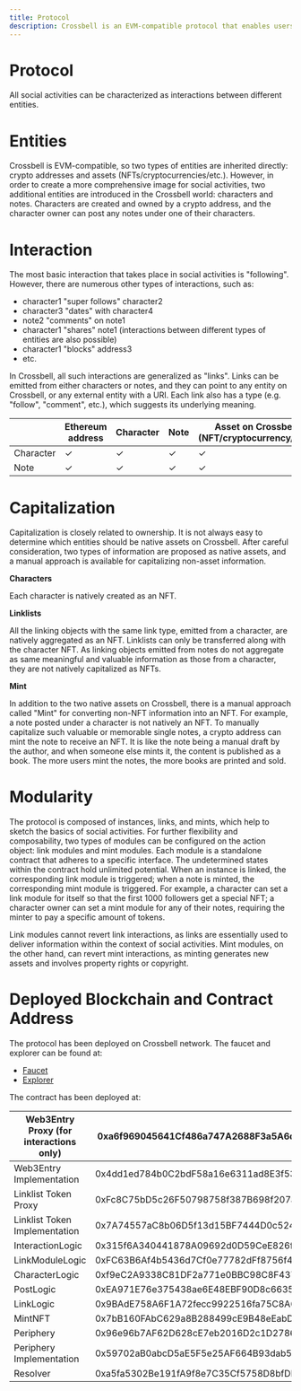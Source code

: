 ```yaml
---
title: Protocol
description: Crossbell is an EVM-compatible protocol that enables users to interact with each other through characters, notes, and native assets (NFTs/cryptocurrencies/etc.), with additional features such as link modules and mint modules to customize interactions.
---
```


# Protocol

All social activities can be characterized as interactions between different entities.

# Entities

Crossbell is EVM-compatible, so two types of entities are inherited directly: crypto addresses and assets (NFTs/cryptocurrencies/etc.). However, in order to create a more comprehensive image for social activities, two additional entities are introduced in the Crossbell world: characters and notes. Characters are created and owned by a crypto address, and the character owner can post any notes under one of their characters.

# Interaction

The most basic interaction that takes place in social activities is "following". However, there are numerous other types of interactions, such as:

-  character1 "super follows" character2
-  character3 "dates" with character4
-  note2 "comments" on note1
-  character1 "shares" note1 (interactions between different types of entities are also possible)
-  character1 "blocks" address3
-  etc.

In Crossbell, all such interactions are generalized as "links". Links can be emitted from either characters or notes, and they can point to any entity on Crossbell, or any external entity with a URI. Each link also has a type (e.g. "follow", "comment", etc.), which suggests its underlying meaning.

|  | Ethereum address | Character | Note | Asset on Crossbell (NFT/cryptocurrency/etc.) | Any URI |
| --- | --- | --- | --- | --- | --- |
| Character | ✓ | ✓ | ✓ | ✓ | ✓ |
| Note | ✓ | ✓ | ✓ | ✓ | ✓ |

# Capitalization

Capitalization is closely related to ownership. It is not always easy to determine which entities should be native assets on Crossbell. After careful consideration, two types of information are proposed as native assets, and a manual approach is available for capitalizing non-asset information.

**Characters**

Each character is natively created as an NFT.

**Linklists**

All the linking objects with the same link type, emitted from a character, are natively aggregated as an NFT. Linklists can only be transferred along with the character NFT. As linking objects emitted from notes do not aggregate as same meaningful and valuable information as those from a character, they are not natively capitalized as NFTs.

**Mint**

In addition to the two native assets on Crossbell, there is a manual approach called "Mint" for converting non-NFT information into an NFT. For example, a note posted under a character is not natively an NFT. To manually capitalize such valuable or memorable single notes, a crypto address can mint the note to receive an NFT. It is like the note being a manual draft by the author, and when someone else mints it, the content is published as a book. The more users mint the notes, the more books are printed and sold.

# Modularity

The protocol is composed of instances, links, and mints, which help to sketch the basics of social activities. For further flexibility and composability, two types of modules can be configured on the action object: link modules and mint modules. Each module is a standalone contract that adheres to a specific interface. The undetermined states within the contract hold unlimited potential. When an instance is linked, the corresponding link module is triggered; when a note is minted, the corresponding mint module is triggered. For example, a character can set a link module for itself so that the first 1000 followers get a special NFT; a character owner can set a mint module for any of their notes, requiring the minter to pay a specific amount of tokens.

Link modules cannot revert link interactions, as links are essentially used to deliver information within the context of social activities. Mint modules, on the other hand, can revert mint interactions, as minting generates new assets and involves property rights or copyright.

# Deployed Blockchain and Contract Address

The protocol has been deployed on Crossbell network. The faucet and explorer can be found at:

-  [Faucet](https://faucet.crossbell.io)
-  [Explorer](https://scan.crossbell.io)

The contract has been deployed at:

| Web3Entry Proxy (for interactions only) | 0xa6f969045641Cf486a747A2688F3a5A6d43cd0D8 |
| --- | --- |
| Web3Entry Implementation | 0x4dd1ed784b0C2bdF58a16e6311ad8E3f533401e8 |
| Linklist Token Proxy | 0xFc8C75bD5c26F50798758f387B698f207a016b6A |
| Linklist Token Implementation | 0x7A74557aC8b06D5f13d15BF7444D0c524eB820D0 |
| InteractionLogic | 0x315f6A340441878A09692d0D59CeE826ff57CDBb |
| LinkModuleLogic | 0xFC63B6Af4b5436d7Cf0e77782dFf8756f42F71AD |
| CharacterLogic | 0xf9eC2A9338C81DF2a771e0BBC98C8F43787CA805 |
| PostLogic | 0xEA971E76e375438ae6E48EBF90D8c6635475a613 |
| LinkLogic | 0x9BAdE758A6F1A72fecc9922516fa75C8A624D990 |
| MintNFT | 0x7bB160FAbC629a8B288499cE9B48eEabD46CF3e1 |
| Periphery | 0x96e96b7AF62D628cE7eb2016D2c1D2786614eA73 |
| Periphery Implementation | 0x59702aB0abcD5aE5F5e25AF664B93dab59401C32 |
| Resolver | 0xa5fa5302Be191fA9f8e7C35Cf5758D8bfDF4C90f |
